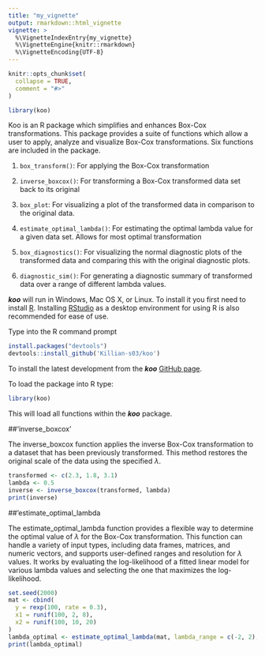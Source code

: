 ```yaml
---
title: "my_vignette"
output: rmarkdown::html_vignette
vignette: >
  %\VignetteIndexEntry{my_vignette}
  %\VignetteEngine{knitr::rmarkdown}
  %\VignetteEncoding{UTF-8}
---
```


```r
knitr::opts_chunk$set(
  collapse = TRUE,
  comment = "#>"
)
```

```r
library(koo)
```

Koo is an R package which simplifies and enhances Box-Cox transformations. This package provides a suite of functions which allow a user to apply, analyze and visualize Box-Cox transformations. Six functions are included in the package.

1. `box_transform()`: For applying the Box-Cox transformation

2. `inverse_boxcox()`: For transforming a Box-Cox transformed data set back to its original

3. `box_plot`: For visualizing a plot of the transformed data in comparison to the original data.

4. `estimate_optimal_lambda()`: For estimating the optimal lambda value for a given data set. Allows for most optimal transformation

5. `box_diagnostics()`: For visualizing the normal diagnostic plots of the transformed data and comparing this with the original diagnostic plots.

6. `diagnostic_sim()`: For generating a diagnostic summary of transformed data over a range of different lambda values.

___koo___ will run in Windows, Mac OS X, or Linux. To install it you first need to install [R](https://cran.r-project.org/). Installing [RStudio](https://www.rstudio.com/) as a desktop environment for using R is also recommended for ease of use.

Type into the R command prompt
```r
install.packages("devtools")
devtools::install_github('Killian-s03/koo')
```

To install the latest development from the ___koo___  [GitHub page](https://github.com/Killian-s03/koo). 

To load the package into R type:

```r
library(koo)
```


This will load all functions within the ___koo___ package.


##'inverse_boxcox'

The inverse_boxcox function applies the inverse Box-Cox transformation to a dataset that has been previously transformed. This method restores the original scale of the data using the specified $\lambda$.

```r
transformed <- c(2.3, 1.8, 3.1)
lambda <- 0.5
inverse <- inverse_boxcox(transformed, lambda)
print(inverse)
```

##'estimate_optimal_lambda

The estimate_optimal_lambda function provides a flexible way to determine the optimal value of $\lambda$ for the Box-Cox transformation. This function can handle a variety of input types, including data frames, matrices, and numeric vectors, and supports user-defined ranges and resolution for $\lambda$ values.
It works by evaluating the log-likelihood of a fitted linear model for various lambda values and selecting the one that maximizes the log-likelihood.

```r
set.seed(2000)
mat <- cbind(
  y = rexp(100, rate = 0.3),
  x1 = runif(100, 2, 8),
  x2 = runif(100, 10, 20)
)
lambda_optimal <- estimate_optimal_lambda(mat, lambda_range = c(-2, 2), resolution = 100)
print(lambda_optimal)
```


